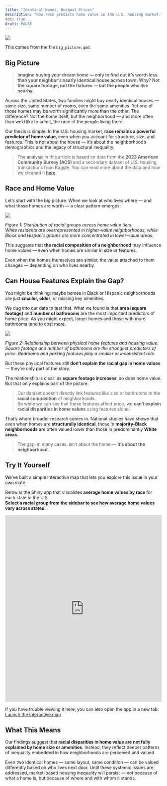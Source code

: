 ```yaml
---
title: "Identical Homes, Unequal Prices"
description: "How race predicts home value in the U.S. housing market."
toc: true
draft: FALSE
---
```


![](images/identical_houses.jpg)

This comes from the file `big_picture.qmd`.

## Big Picture

> **Imagine buying your dream home — only to find out it’s worth less than your neighbor’s nearly identical house across town. Why? Not the square footage, not the fixtures — but the people who live nearby.**

Across the United States, two families might buy nearly identical houses — same size, same number of rooms, even the same amenities. Yet one of those homes may be worth significantly more than the other. The difference? Not the home itself, but the neighborhood — and more often than we’d like to admit, the race of the people living there.

Our thesis is simple: In the U.S. housing market, **race remains a powerful predictor of home value**, even when you account for structure, size, and features. This is not about the house — it’s about the neighborhood’s demographics and the legacy of structural inequality.

> The analysis in this article is based on data from the **2023 American Community Survey (ACS)** and a secondary dataset of U.S. housing transactions from Kaggle. You can read more about the data and how we cleaned it [here](data.html).

## Race and Home Value

Let’s start with the big picture. When we look at who lives where — and what those homes are worth — a clear pattern emerges:

![](images/house_value_race.png)

*Figure 1: Distribution of racial groups across home value tiers.  
White residents are overrepresented in higher-value neighborhoods, while Black and Hispanic groups are more concentrated in lower-value areas.*

This suggests that **the racial composition of a neighborhood** may influence home values — even when homes are similar in size or features.


Even when the homes themselves are similar, the value attached to them changes — depending on who lives nearby.

## Can House Features Explain the Gap?

You might be thinking: maybe homes in Black or Hispanic neighborhoods are just **smaller, older**, or missing key amenities.

We dug into our data to test that. What we found is that **area (square footage)** and **number of bathrooms** are the most important predictors of home price. As you might expect, larger homes and those with more bathrooms tend to cost more.

![](images/price_area.png)

*Figure 2: Relationship between physical home features and housing value.  
Square footage and number of bathrooms are the strongest predictors of price. Bedrooms and parking features play a smaller or inconsistent role.*

But these physical features still **don’t explain the racial gap in home values** — they’re only part of the story.


The relationship is clear: as **square footage increases**, so does home value. But that only explains part of the picture.

> Our dataset doesn't directly link features like size or bathrooms to the **racial composition** of neighborhoods.  
> So while we can see that these features affect price, we **can’t explain racial disparities in home values** using features alone.

That’s where broader research comes in. National studies have shown that even when homes are **structurally identical**, those in **majority-Black neighborhoods** are often valued lower than those in predominantly **White areas**.

> The gap, in many cases, isn’t about the home — **it’s about the neighborhood.**

## Try It Yourself

We’ve built a simple interactive map that lets you explore this issue in your own state.

Below is the Shiny app that visualizes **average home values by race** for each state in the U.S.  
**Select a racial group from the sidebar to see how average home values vary across states.**

<iframe src="https://yikii.shinyapps.io/dataset/" width="100%" height="600px" frameborder="0"></iframe>

If you have trouble viewing it here, you can also open the app in a new tab:  
[Launch the interactive map](https://yikii.shinyapps.io/dataset/)

## What This Means

Our findings suggest that **racial disparities in home value are not fully explained by home size or amenities**. Instead, they reflect deeper patterns of inequality embedded in how neighborhoods are perceived and valued.

Even two identical homes — same layout, same condition — can be valued differently based on who lives next door. Until these systemic issues are addressed, market-based housing inequality will persist — not because of what a home is, but because of where and with whom it stands.
